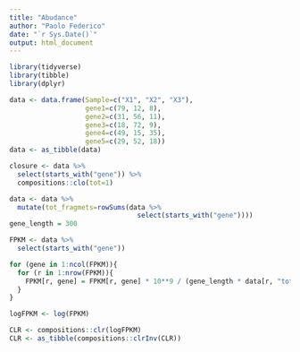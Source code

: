 ```yaml
---
title: "Abudance"
author: "Paolo Federico"
date: "`r Sys.Date()`"
output: html_document
---
```

```r
library(tidyverse)
library(tibble)
library(dplyr)
```
```r

data <- data.frame(Sample=c("X1", "X2", "X3"),
                   gene1=c(79, 12, 8), 
                   gene2=c(31, 56, 11), 
                   gene3=c(18, 72, 9), 
                   gene4=c(49, 15, 35), 
                   gene5=c(29, 52, 18))
data <- as_tibble(data)
```

```r
closure <- data %>% 
  select(starts_with("gene")) %>% 
  compositions::clo(tot=1)
```
```r
data <- data %>% 
  mutate(tot_fragmets=rowSums(data %>% 
                                select(starts_with("gene"))))
gene_length = 300
```
```r
FPKM <- data %>% 
  select(starts_with("gene"))

for (gene in 1:ncol(FPKM)){
  for (r in 1:nrow(FPKM)){
    FPKM[r, gene] = FPKM[r, gene] * 10**9 / (gene_length * data[r, "tot_fragmets"])
  }
}
```
```r
logFPKM <- log(FPKM)
```
```r
CLR <- compositions::clr(logFPKM)
CLR <- as_tibble(compositions::clrInv(CLR))
```




